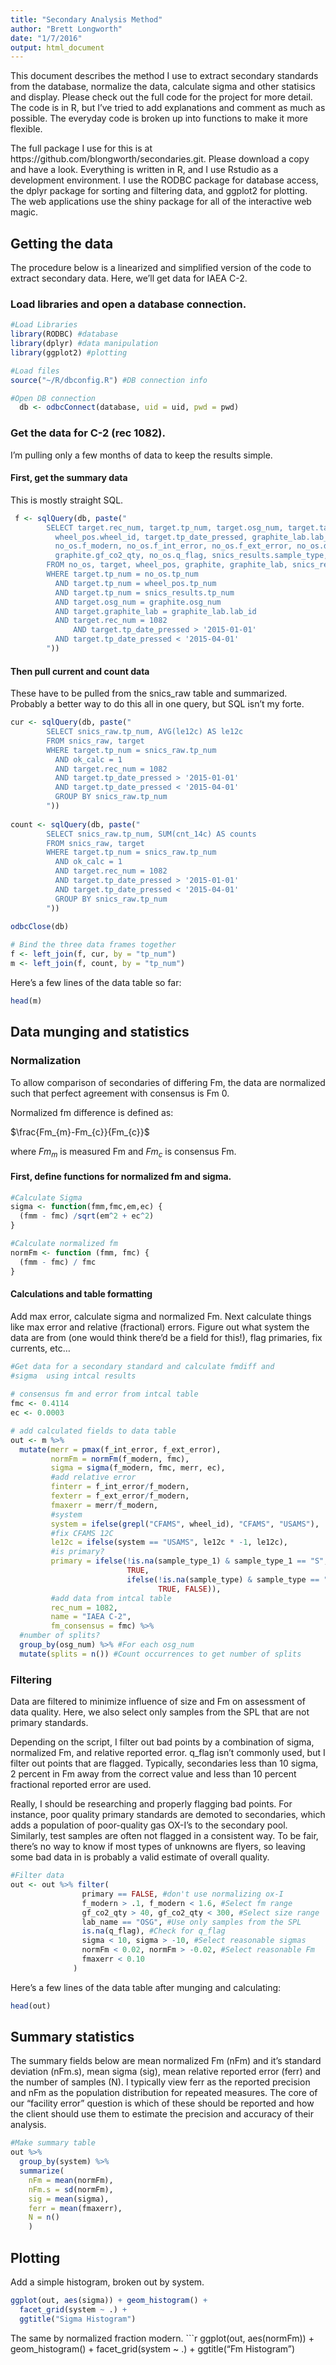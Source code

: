 ```yaml
---
title: "Secondary Analysis Method"
author: "Brett Longworth"
date: "1/7/2016"
output: html_document
---
```


This document describes the method I use to extract secondary standards from the database, normalize the data, calculate sigma and other statisics and display. Please check out the full code for the project for more detail. The code is in R, but I've tried to add explanations and comment as much as possible. The everyday code is broken up into functions to make it more flexible.

  The full package I use for this is at https://github.com/blongworth/secondaries.git. Please download a copy and have a look. Everything is written in R, and I use Rstudio as a development environment. I use the RODBC package for database access, the dplyr package for sorting and filtering data, and ggplot2 for plotting. The web applications use the shiny package for all of the interactive web magic.
  
## Getting the data

The procedure below is a linearized and simplified version of the code to extract secondary data.  Here, we'll get data for IAEA C-2.

### Load libraries and open a database connection.

```r
#Load Libraries
library(RODBC) #database
library(dplyr) #data manipulation
library(ggplot2) #plotting

#Load files
source("~/R/dbconfig.R") #DB connection info

#Open DB connection
  db <- odbcConnect(database, uid = uid, pwd = pwd)
```

### Get the data for C-2 (rec 1082). 

  I'm pulling only a few months of data to keep the results simple.

#### First, get the summary data

This is mostly straight SQL.

```r
 f <- sqlQuery(db, paste("
        SELECT target.rec_num, target.tp_num, target.osg_num, target.target_name, 
          wheel_pos.wheel_id, target.tp_date_pressed, graphite_lab.lab_name, 
          no_os.f_modern, no_os.f_int_error, no_os.f_ext_error, no_os.dc13,
          graphite.gf_co2_qty, no_os.q_flag, snics_results.sample_type, snics_results.sample_type_1
        FROM no_os, target, wheel_pos, graphite, graphite_lab, snics_results
        WHERE target.tp_num = no_os.tp_num 
          AND target.tp_num = wheel_pos.tp_num 
          AND target.tp_num = snics_results.tp_num
          AND target.osg_num = graphite.osg_num 
          AND target.graphite_lab = graphite_lab.lab_id
          AND target.rec_num = 1082 
		      AND target.tp_date_pressed > '2015-01-01'
          AND target.tp_date_pressed < '2015-04-01'
        "))
```

#### Then pull current and count data

These have to be pulled from the snics_raw table and summarized. Probably a better way to do this all in one query, but SQL isn't my forte.

```r
cur <- sqlQuery(db, paste("
        SELECT snics_raw.tp_num, AVG(le12c) AS le12c
        FROM snics_raw, target
        WHERE target.tp_num = snics_raw.tp_num
          AND ok_calc = 1
          AND target.rec_num = 1082 
          AND target.tp_date_pressed > '2015-01-01'
          AND target.tp_date_pressed < '2015-04-01'
          GROUP BY snics_raw.tp_num
        "))
  
count <- sqlQuery(db, paste("
        SELECT snics_raw.tp_num, SUM(cnt_14c) AS counts
        FROM snics_raw, target
        WHERE target.tp_num = snics_raw.tp_num
          AND ok_calc = 1
          AND target.rec_num = 1082 
          AND target.tp_date_pressed > '2015-01-01'
          AND target.tp_date_pressed < '2015-04-01'
          GROUP BY snics_raw.tp_num
        "))
  
odbcClose(db)

# Bind the three data frames together
f <- left_join(f, cur, by = "tp_num")
m <- left_join(f, count, by = "tp_num")
```

Here's a few lines of the data table so far:

```r
head(m)
```

## Data munging and statistics

### Normalization

To allow comparison of secondaries of differing Fm, the data are normalized such that perfect agreement with consensus is Fm 0. 

Normalized fm difference is defined as:

$\frac{Fm_{m}-Fm_{c}}{Fm_{c}}$

where $Fm_{m}$ is measured Fm and $Fm_{c}$ is consensus Fm.

#### First, define functions for normalized fm and sigma.

```r
#Calculate Sigma
sigma <- function(fmm,fmc,em,ec) {
  (fmm - fmc) /sqrt(em^2 + ec^2)
}

#Calculate normalized fm
normFm <- function (fmm, fmc) {
  (fmm - fmc) / fmc
}
```

#### Calculations and table formatting

Add max error, calculate sigma and normalized Fm. Next calculate things like max error and relative (fractional) errors. Figure out what system the data are from (one would think there'd be a field for this!), flag primaries, fix currents, etc...

```r
#Get data for a secondary standard and calculate fmdiff and
#sigma  using intcal results
  
# consensus fm and error from intcal table
fmc <- 0.4114 
ec <- 0.0003 

# add calculated fields to data table
out <- m %>% 
  mutate(merr = pmax(f_int_error, f_ext_error),
         normFm = normFm(f_modern, fmc),
         sigma = sigma(f_modern, fmc, merr, ec),
         #add relative error
         finterr = f_int_error/f_modern,
         fexterr = f_ext_error/f_modern, 
         fmaxerr = merr/f_modern, 
         #system
         system = ifelse(grepl("CFAMS", wheel_id), "CFAMS", "USAMS"),
         #fix CFAMS 12C
         le12c = ifelse(system == "USAMS", le12c * -1, le12c),
         #is primary?
         primary = ifelse(!is.na(sample_type_1) & sample_type_1 == "S",
                          TRUE, 
                          ifelse(!is.na(sample_type) & sample_type == "S", 
                                 TRUE, FALSE)), 
         #add data from intcal table
         rec_num = 1082,
         name = "IAEA C-2",
         fm_consensus = fmc) %>%
  #number of splits?
  group_by(osg_num) %>% #For each osg_num
  mutate(splits = n()) #Count occurrences to get number of splits
```

### Filtering

Data are filtered to minimize influence of size and Fm on assessment of data quality. Here, we also select only samples from the SPL that are not primary standards.

Depending on the script, I filter out bad points by a combination of sigma, normalized Fm, and relative reported error. q_flag isn't commonly used, but I filter out points that are flagged. Typically, secondaries less than 10 sigma, 2 percent in Fm away from the correct value and less than 10 percent fractional reported error are used.

Really, I should be researching and properly flagging bad points. For instance, poor quality primary standards are demoted to secondaries, which adds a population of poor-quality gas OX-I's to the secondary pool. Similarly, test samples are often not flagged in a consistent way. To be fair, there's no way to know if most types of unknowns are flyers, so leaving some bad data in is probably a valid estimate of overall quality. 
```r

#Filter data
out <- out %>% filter(
                primary == FALSE, #don't use normalizing ox-I
                f_modern > .1, f_modern < 1.6, #Select fm range
                gf_co2_qty > 40, gf_co2_qty < 300, #Select size range
                lab_name == "OSG", #Use only samples from the SPL
                is.na(q_flag), #Check for q_flag
                sigma < 10, sigma > -10, #Select reasonable sigmas
                normFm < 0.02, normFm > -0.02, #Select reasonable Fm
                fmaxerr < 0.10
              )
```

Here's a few lines of the data table after munging and calculating:

```r
head(out)
```

## Summary statistics

The summary fields below are mean normalized Fm (nFm) and it's standard deviation (nFm.s), mean sigma (sig), mean relative reported error (ferr) and the number of samples (N). I typically view ferr as the reported precision and nFm as the population distribution for repeated measures. The core of our "facility error" question is which of these should be reported and how the client should use them to estimate the precision and accuracy of their analysis.

```r

#Make summary table
out %>%
  group_by(system) %>%
  summarize(
    nFm = mean(normFm),
    nFm.s = sd(normFm),
    sig = mean(sigma),
    ferr = mean(fmaxerr),
    N = n()
    )
```

## Plotting

Add a simple histogram, broken out by system.
```r
ggplot(out, aes(sigma)) + geom_histogram() + 
  facet_grid(system ~ .) + 
  ggtitle("Sigma Histogram")
```

The same by normalized fraction modern.
```r
ggplot(out, aes(normFm)) + geom_histogram() + 
  facet_grid(system ~ .) + 
  ggtitle("Fm Histogram")